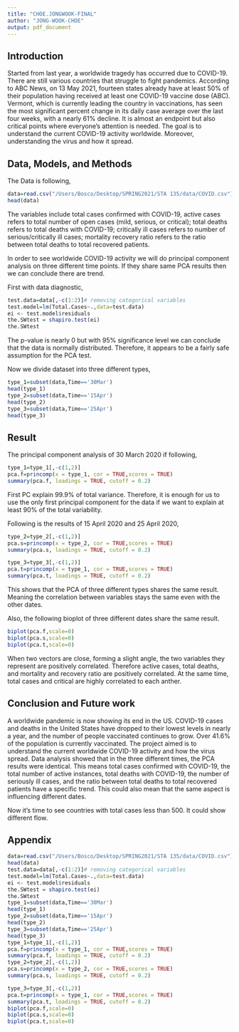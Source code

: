 ```yaml
---
title: "CHOE.JONGWOOK-FINAL"
author: "JONG-WOOK-CHOE"
output: pdf_document
---
```


## Introduction

Started from last year, a worldwide tragedy has occurred due to COVID-19. There are still various countries that struggle to fight pandemics. According to ABC News, on 13 May 2021, fourteen states already have at least 50% of their population having received at least one COVID-19 vaccine dose (ABC). Vermont, which is currently leading the country in vaccinations, has seen the most significant percent change in its daily case average over the last four weeks, with a nearly 61% decline. It is almost an endpoint but also critical points where everyone's attention is needed. 
The goal is to understand the current COVID-19 activity worldwide. Moreover, understanding the virus and how it spread.

## Data, Models, and Methods

The Data is following,

```r
data=read.csv("/Users/Bosco/Desktop/SPRING2021/STA 135/data/COVID.csv")
head(data)
```

The variables include total cases confirmed with COVID-19, active cases refers
to total number of open cases (mild, serious, or critical); total deaths refers to total deaths with COVID-19; critically ill cases refers to number of serious/critically ill cases; mortality recovery ratio refers to the ratio between total deaths to total recovered patients.

In order to see worldwide COVID-19 activity we will do principal component analysis on three different time points. If they share same PCA results then we can conclude there are trend.

First with data diagnostic,

```r
test.data=data[,-c(1:2)]# removing categorical variables
test.model=lm(Total.Cases~.,data=test.data)
ei <- test.model$residuals
the.SWtest = shapiro.test(ei)
the.SWtest
```

The p-value is nearly 0 but with 95% significance level we can conclude that the data is normally distributed. Therefore, it appears to be a fairly safe assumption for the PCA test.

Now we divide dataset into three different types,

```r
type_1=subset(data,Time=='30Mar')
head(type_1)
type_2=subset(data,Time=='15Apr')
head(type_2)
type_3=subset(data,Time=='25Apr')
head(type_3)
```

## Result

The principal component analysis of 30 March 2020 if following,

```r
type_1=type_1[,-c(1,2)]
pca.f=princomp(x = type_1, cor = TRUE,scores = TRUE)
summary(pca.f, loadings = TRUE, cutoff = 0.2)
```

First PC explain 99.9% of total variance. Therefore, it is enough for us to use the only first principal component for the data if we want to explain at least 90% of the total variability. 

Following is the results of 15 April 2020 and 25 April 2020,

```r
type_2=type_2[,-c(1,2)]
pca.s=princomp(x = type_2, cor = TRUE,scores = TRUE)
summary(pca.s, loadings = TRUE, cutoff = 0.2)

type_3=type_3[,-c(1,2)]
pca.t=princomp(x = type_1, cor = TRUE,scores = TRUE)
summary(pca.t, loadings = TRUE, cutoff = 0.2)
```

This shows that the PCA of three different types shares the same result. Meaning the correlation between variables stays the same even with the other dates.

Also, the following bioplot of three different dates share the same result.

```r
biplot(pca.f,scale=0)
biplot(pca.s,scale=0)
biplot(pca.t,scale=0)
```
When two vectors are close, forming a slight angle, the two variables they represent are positively correlated. Therefore active cases, total deaths, and mortality and recovery ratio are positively correlated. At the same time, total cases and critical are highly correlated to each anther.

## Conclusion and Future work

A worldwide pandemic is now showing its end in the US. COVID-19 cases and deaths in the United States have dropped to their lowest levels in nearly a year, and the number of people vaccinated continues to grow. Over 41.6% of the population is currently vaccinated. The project aimed is to understand the current worldwide COVID-19 activity and how the virus spread. Data analysis showed that in the three different times, the PCA results were identical. This means total cases confirmed with COVID-19, the total number of active instances, total deaths with COVID-19, the number of seriously ill cases, and the ratio between total deaths to total recovered patients have a specific trend. This could also mean that the same aspect is influencing different dates. 

Now it's time to see countries with total cases less than 500. It could show different flow.


## Appendix

```r
data=read.csv("/Users/Bosco/Desktop/SPRING2021/STA 135/data/COVID.csv")
head(data)
test.data=data[,-c(1:2)]# removing categorical variables
test.model=lm(Total.Cases~.,data=test.data)
ei <- test.model$residuals
the.SWtest = shapiro.test(ei)
the.SWtest
type_1=subset(data,Time=='30Mar')
head(type_1)
type_2=subset(data,Time=='15Apr')
head(type_2)
type_3=subset(data,Time=='25Apr')
head(type_3)
type_1=type_1[,-c(1,2)]
pca.f=princomp(x = type_1, cor = TRUE,scores = TRUE)
summary(pca.f, loadings = TRUE, cutoff = 0.2)
type_2=type_2[,-c(1,2)]
pca.s=princomp(x = type_2, cor = TRUE,scores = TRUE)
summary(pca.s, loadings = TRUE, cutoff = 0.2)

type_3=type_3[,-c(1,2)]
pca.t=princomp(x = type_1, cor = TRUE,scores = TRUE)
summary(pca.t, loadings = TRUE, cutoff = 0.2)
biplot(pca.f,scale=0)
biplot(pca.s,scale=0)
biplot(pca.t,scale=0)

```
